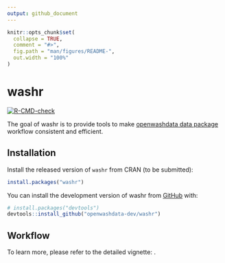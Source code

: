 ```yaml
---
output: github_document
---
```


<!-- README.md is generated from README.Rmd. Please edit that file -->

```r
knitr::opts_chunk$set(
  collapse = TRUE,
  comment = "#>",
  fig.path = "man/figures/README-",
  out.width = "100%"
)
```

# washr

<!-- badges: start -->
[![R-CMD-check](https://github.com/openwashdata-dev/washr/actions/workflows/R-CMD-check.yaml/badge.svg)](https://github.com/openwashdata-dev/washr/actions/workflows/R-CMD-check.yaml)
<!-- badges: end -->

The goal of washr is to provide tools to make [openwashdata data package](https://openwashdata.org/pages/gallery/data/) workflow consistent and efficient.

## Installation

Install the released version of `washr` from CRAN (to be submitted):

``` r
install.packages("washr")
```

You can install the development version of washr from [GitHub](https://github.com/) with:

``` r
# install.packages("devtools")
devtools::install_github("openwashdata-dev/washr")
```

## Workflow

To learn more, please refer to the detailed vignette: .
